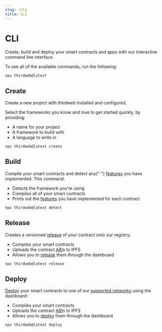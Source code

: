 ```yaml
---
slug: /cli
title: CLI
---
```



# CLI

Create, build and deploy your smart contracts and apps with our interactive command line interface.

To see all of the available commands, run the following:

```bash
npx thirdweb@latest
```

## Create

<div className="heroGrid">
  
  <div>
Create a new project with thirdweb installed and configured.

Select the frameworks you know and love to get started quickly, by providing:

- A name for your project
- A framework to build with
- A language to write in

</div>

<div className="heroGridImageContainer">
  <ThemedImage
    sources={{
      light: "/assets/create.png",
      dark: "/assets/create.png",
    }}
    className="heroGridImage"
    alt="thirdweb dashboard"
  />
</div>

</div>

```bash
npx thirdweb@latest create
```

## Build

<div className="heroGrid">
  
  <div>

<p>
  Compile your smart contracts and detect any{" "}
  <a href="/extensions/features">features</a> you have implemented. This
  command:
</p>

- Detects the framework you're using
- Compiles all of your smart contracts
- Prints out the [features](/extensions/features) you have implemented for each contract

</div>

<div className="heroGridImageContainer">
  <ThemedImage
    sources={{
      light: "/assets/detect.png",
      dark: "/assets/detect.png",
    }}
    className="heroGridImage"
    alt="thirdweb dashboard"
  />
</div>

</div>

```bash
npx thirdweb@latest detect
```

## Release

<div className="heroGrid">
  
  <div>

Creates a versioned [release](/release) of your contract onto our registry:

- Compiles your smart contracts
- Uploads the contract [ABI](https://docs.soliditylang.org/en/v0.8.17/abi-spec.html)s to IPFS
- Allows you to [release](/release) them through the dashboard

</div>

<div className="heroGridImageContainer">
  <ThemedImage
    sources={{
      light: "/assets/release.png",
      dark: "/assets/release.png",
    }}
    className="heroGridImage"
    alt="thirdweb dashboard"
  />
</div>

</div>

```bash
npx thirdweb@latest release
```

## Deploy

<div className="heroGrid">
  
  <div>

[Deploy](/deploy) your smart contracts to one of our [supported networks](https://blog.thirdweb.com/guides/which-network-should-you-use/) using the dashboard:

- Compiles your smart contracts
- Uploads the contract [ABI](https://docs.soliditylang.org/en/v0.8.17/abi-spec.html)s to IPFS
- Allows you to [deploy](/deploy) them through the dashboard

</div>

<div className="heroGridImageContainer">
  <ThemedImage
    sources={{
      light: "/assets/deploy.png",
      dark: "/assets/deploy.png",
    }}
    className="heroGridImage"
    alt="thirdweb dashboard"
  />
</div>

</div>

```bash
npx thirdweb@latest deploy
```
